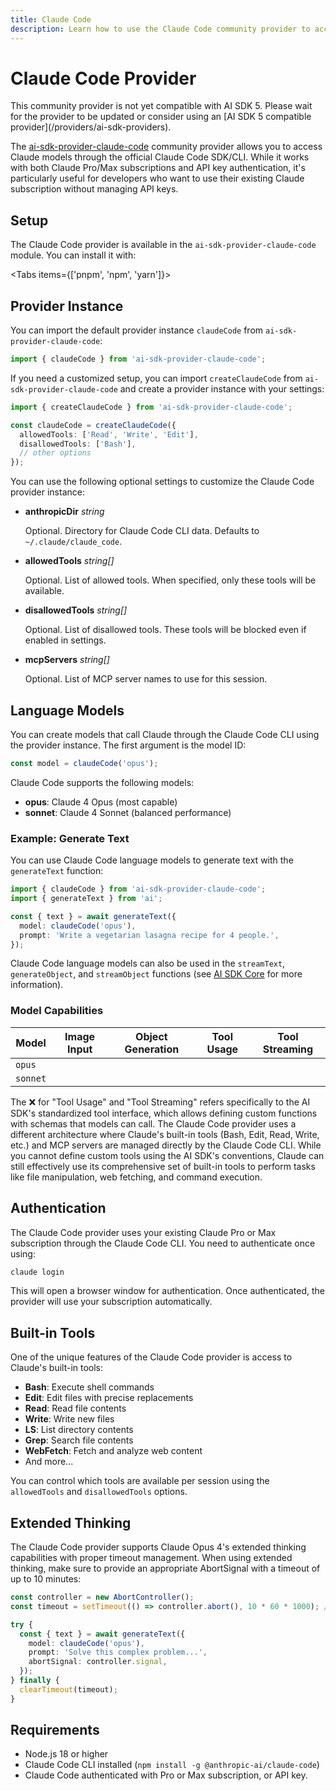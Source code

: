 ```yaml
---
title: Claude Code
description: Learn how to use the Claude Code community provider to access Claude through your Pro/Max subscription.
---
```


# Claude Code Provider

<Note type="warning">
  This community provider is not yet compatible with AI SDK 5. Please wait for the provider to be updated or consider using an [AI SDK 5 compatible provider](/providers/ai-sdk-providers).
</Note>

The [ai-sdk-provider-claude-code](https://github.com/ben-vargas/ai-sdk-provider-claude-code) community provider allows you to access Claude models through the official Claude Code SDK/CLI. While it works with both Claude Pro/Max subscriptions and API key authentication, it's particularly useful for developers who want to use their existing Claude subscription without managing API keys.

## Setup

The Claude Code provider is available in the `ai-sdk-provider-claude-code` module. You can install it with:

<Tabs items={['pnpm', 'npm', 'yarn']}>
  <Tab>
    <Snippet text="pnpm add ai-sdk-provider-claude-code" dark />
  </Tab>
  <Tab>
    <Snippet text="npm install ai-sdk-provider-claude-code" dark />
  </Tab>
  <Tab>
    <Snippet text="yarn add ai-sdk-provider-claude-code" dark />
  </Tab>
</Tabs>

## Provider Instance

You can import the default provider instance `claudeCode` from `ai-sdk-provider-claude-code`:

```ts
import { claudeCode } from 'ai-sdk-provider-claude-code';
```

If you need a customized setup, you can import `createClaudeCode` from `ai-sdk-provider-claude-code` and create a provider instance with your settings:

```ts
import { createClaudeCode } from 'ai-sdk-provider-claude-code';

const claudeCode = createClaudeCode({
  allowedTools: ['Read', 'Write', 'Edit'],
  disallowedTools: ['Bash'],
  // other options
});
```

You can use the following optional settings to customize the Claude Code provider instance:

- **anthropicDir** _string_

  Optional. Directory for Claude Code CLI data. Defaults to `~/.claude/claude_code`.

- **allowedTools** _string[]_

  Optional. List of allowed tools. When specified, only these tools will be available.

- **disallowedTools** _string[]_

  Optional. List of disallowed tools. These tools will be blocked even if enabled in settings.

- **mcpServers** _string[]_

  Optional. List of MCP server names to use for this session.

## Language Models

You can create models that call Claude through the Claude Code CLI using the provider instance.
The first argument is the model ID:

```ts
const model = claudeCode('opus');
```

Claude Code supports the following models:

- **opus**: Claude 4 Opus (most capable)
- **sonnet**: Claude 4 Sonnet (balanced performance)

### Example: Generate Text

You can use Claude Code language models to generate text with the `generateText` function:

```ts
import { claudeCode } from 'ai-sdk-provider-claude-code';
import { generateText } from 'ai';

const { text } = await generateText({
  model: claudeCode('opus'),
  prompt: 'Write a vegetarian lasagna recipe for 4 people.',
});
```

Claude Code language models can also be used in the `streamText`, `generateObject`, and `streamObject` functions
(see [AI SDK Core](/docs/ai-sdk-core) for more information).

### Model Capabilities

| Model    | Image Input         | Object Generation   | Tool Usage          | Tool Streaming      |
| -------- | ------------------- | ------------------- | ------------------- | ------------------- |
| `opus`   | <Cross size={18} /> | <Check size={18} /> | <Cross size={18} /> | <Cross size={18} /> |
| `sonnet` | <Cross size={18} /> | <Check size={18} /> | <Cross size={18} /> | <Cross size={18} /> |

<Note>
  The ❌ for "Tool Usage" and "Tool Streaming" refers specifically to the AI
  SDK's standardized tool interface, which allows defining custom functions with
  schemas that models can call. The Claude Code provider uses a different
  architecture where Claude's built-in tools (Bash, Edit, Read, Write, etc.) and
  MCP servers are managed directly by the Claude Code CLI. While you cannot
  define custom tools using the AI SDK's conventions, Claude can still
  effectively use its comprehensive set of built-in tools to perform tasks like
  file manipulation, web fetching, and command execution.
</Note>

## Authentication

The Claude Code provider uses your existing Claude Pro or Max subscription through the Claude Code CLI. You need to authenticate once using:

```bash
claude login
```

This will open a browser window for authentication. Once authenticated, the provider will use your subscription automatically.

## Built-in Tools

One of the unique features of the Claude Code provider is access to Claude's built-in tools:

- **Bash**: Execute shell commands
- **Edit**: Edit files with precise replacements
- **Read**: Read file contents
- **Write**: Write new files
- **LS**: List directory contents
- **Grep**: Search file contents
- **WebFetch**: Fetch and analyze web content
- And more...

You can control which tools are available per session using the `allowedTools` and `disallowedTools` options.

## Extended Thinking

The Claude Code provider supports Claude Opus 4's extended thinking capabilities with proper timeout management. When using extended thinking, make sure to provide an appropriate AbortSignal with a timeout of up to 10 minutes:

```ts
const controller = new AbortController();
const timeout = setTimeout(() => controller.abort(), 10 * 60 * 1000); // 10 minutes

try {
  const { text } = await generateText({
    model: claudeCode('opus'),
    prompt: 'Solve this complex problem...',
    abortSignal: controller.signal,
  });
} finally {
  clearTimeout(timeout);
}
```

## Requirements

- Node.js 18 or higher
- Claude Code CLI installed (`npm install -g @anthropic-ai/claude-code`)
- Claude Code authenticated with Pro or Max subscription, or API key.
